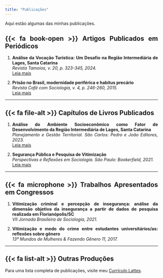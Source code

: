 ```yaml
---
title: "Publicações"
---
```


<style>
body {
  text-align: justify;
}
</style>


Aqui estão algumas das minhas publicações.

## {{< fa book-open >}} Artigos Publicados em Periódicos

1. **Análise da Vocação Turística: Um Desafio na Região Intermediária de Lages, Santa Catarina**  
   *Revista Tamoios, v. 20, p. 323-345, 2024.*  
   [Leia mais](https://www.e-publicacoes.uerj.br/tamoios/article/view/76388)

2. **Prisão no Brasil, modernidade periférica e habitus precário**  
   *Revista Café com Sociologia, v. 4, p. 246-260, 2015.*  
   [Leia mais](https://revistacafecomsociologia.com/revista/index.php/revista/article/view/448/0)

---

## {{< fa file-alt >}} Capítulos de Livros Publicados

1. **Análise do Ambiente Socioeconômico como Fator de Desenvolvimento da Região Intermediária de Lages, Santa Catarina**  
   *Planejamento e Gestão Territorial. São Carlos: Pedro e João Editores, 2023.*  
   [Leia mais](https://pedroejoaoeditores.com.br/wp-content/uploads/2023/08/EBOOK_Planejamento-e-gestao-territorial.pdf)

2. **Segurança Pública e Pesquisa de Vitimização**  
   *Perspectivas e Reflexões em Sociologia. São Paulo: Bookerfield, 2021.*  
   [Leia mais](https://bookerfield.com/catalogo/10.53268/BKF21091600)

---

## {{< fa microphone >}} Trabalhos Apresentados em Congressos

1. **Vitimização criminal e percepção de insegurança: análise da dimensão objetiva da insegurança a partir de dados de pesquisa realizada em Florianópolis/SC**  
   *VII Jornada Brasileira de Sociologia, 2021.*

2. **Vitimização e medo do crime entre estudantes universitários/as: reflexões sobre gênero**  
   *13º Mundos de Mulheres & Fazendo Gênero 11, 2017.*

---

## {{< fa list-alt >}} Outras Produções

Para uma lista completa de publicações, visite meu [Currículo Lattes](http://lattes.cnpq.br/0980989913917872).
